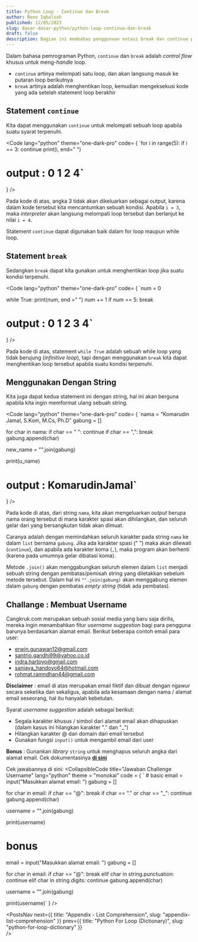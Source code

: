 ```yaml
---
title: Python Loop - Continue dan Break
author: Reno Iqbalsah
published: 12/05/2023
slug: dasar-dasar-python/python-loop-continue-dan-break
draft: false
description: Bagian ini membahas penggunaan notasi break dan continue pada loop dalam bahasa pemrograman Python.
---
```


Dalam bahasa pemrograman Python, `continue` dan `break` adalah _control flow_ khusus untuk meng-_handle_ loop.
- `continue` artinya melompati satu loop, dan akan langsung masuk ke putaran loop berikutnya
- `break` artinya adalah menghentikan loop, kemudian mengeksekusi kode yang ada setelah statement loop berakhir

## Statement `continue`

Kita dapat menggunakan `continue` untuk melompati sebuah loop apabila suatu syarat terpenuhi.

<Code
lang="python"
theme="one-dark-pro"
code= {
`for i in range(5):
    if i == 3:
        continue
    print(i, end=" ")

# output : 0 1 2 4`
}
/>

Pada kode di atas, angka 3 tidak akan dikeluarkan sebagai output, karena dalam kode tersebut kita mencantumkan sebuah kondisi.
Apabila `i = 3`, maka _interpreter_ akan langsung melompati loop tersebut dan berlanjut ke nilai `i = 4`.

Statement `continue` dapat digunakan baik dalam for loop maupun while loop.

## Statement `break`

Sedangkan `break` dapat kita gunakan untuk menghentikan loop jika suatu kondisi terpenuhi.

<Code
lang="python"
theme="one-dark-pro"
code= {
`num = 0

while True:
    print(num, end =" ")
    num += 1
    if num == 5:
        break

# output : 0 1 2 3 4`
}
/>

Pada kode di atas, statement `while True` adalah sebuah while loop yang tidak berujung (_infinitive loop_), tapi dengan menggunakan `break` kita dapat menghentikan
loop tersebut apabila suatu kondisi terpenuhi.

## Menggunakan Dengan String

Kita juga dapat kedua statement ini dengan string, hal ini akan berguna apabila kita ingin memformat ulang sebuah string.

<Code
lang="python"
theme="one-dark-pro"
code= {
`nama = "Komarudin Jamal, S.Kom, M.Cs, Ph.D"
gabung = []

for char in nama:
    if char == " ":
        continue
    if char == ",":
        break
    gabung.append(char)

new_name = "".join(gabung)

print(u_name)
# output : KomarudinJamal`
}
/>

Pada kode di atas, dari string `nama`, kita akan mengeluarkan _output_ berupa nama orang tersebut di mana karakter spasi akan dihilangkan, dan seluruh gelar dari yang
bersangkutan tidak akan dimuat. 

Caranya adalah dengan memindahkan seluruh karakter pada string `nama` ke dalam `list` bernama `gabung`. Jika ada karakter spasi (" ") maka akan dilewati (`continue`), 
dan apabila ada karakter koma (`,`), maka program akan berhenti (karena pada umumnya gelar dibatasi koma). 

Metode `.join()` akan menggabungkan seluruh elemen dalam `list` menjadi sebuah string dengan pembatas/pemisah string yang diletakkan sebelum metode tersebut. Dalam hal ini 
`"".join(gabung)` akan menggabung elemen dalam `gabung` dengan pembatas _empty string_ (tidak ada pembatas).

## Challange : Membuat Username

Cangkruk.com merupakan sebuah sosial media yang baru saja dirilis, mereka ingin menambahkan fitur _username suggestion_ bagi para pengguna barunya berdasarkan alamat email.
Berikut beberapa contoh email para user:
- erwin.gunawan12@gmail.com
- santrio.gandhi99@yahoo.co.id
- indra.hartoyo@gmail.com
- sanjaya_handoyo64@hotmail.com
- rohmat.ramndhan44@gmail.com

**Disclaimer** : email di atas merupakan email fiktif dan dibuat dengan ngawur secara seketika dan sekaligus, apabila ada kesamaan dengan nama / alamat email seseorang, hal itu hanyalah kebetulan.

Syarat _username suggestion_ adalah sebagai berikut:
- Segala karakter khusus / simbol dari alamat email akan dihapuskan (dalam kasus ini hilangkan karakter "." dan "_")
- Hilangkan karakter @ dan domain dari email tersebut
- Gunakan fungsi `input()` untuk mengambil email dari user


**Bonus** : Gunankan _library_ `string` untuk menghapus seluruh angka dari alamat email. Cek dokumentasinya [**di sini**](https://docs.python.org/3/library/string.html)

Cek jawabannya di sini:
<CollapsibleCode
title="Jawaban Challenge Username"
lang="python"
theme = "monokai"
code = {
` # basic
email = input("Masukkan alamat email: ")
gabung = []

for char in email:
    if char == "@":
        break
    if char == "." or char == "_":
        continue
    gabung.append(char)

username = "".join(gabung)

print(username)

# bonus

email = input("Masukkan alamat email: ")
gabung = []

for char in email:
    if char == "@":
        break
    elif char in string.punctuation:
        continue
    elif char in string.digits:
        continue
    gabung.append(char)

username = "".join(gabung)

print(username)`
}
/>

<PostsNav
  next={{
    title: "Appendix - List Comprehension",
    slug: "appendix-list-comprehension"
  }}
  prev={{
    title: "Python For Loop (Dictionary)",
    slug: "python-for-loop-dictionary"
  }}  
/>